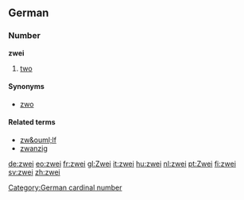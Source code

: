 ==German==
===Number===
'''zwei'''
# [[two]]

====Synonyms====
*[[zwo]]

====Related terms====
*[[zw&ouml;lf]]
*[[zwanzig]]

[[Category:German cardinal number]]

[[de:zwei]]
[[eo:zwei]]
[[fr:zwei]]
[[gl:Zwei]]
[[it:zwei]]
[[hu:zwei]]
[[nl:zwei]]
[[pt:Zwei]]
[[fi:zwei]]
[[sv:zwei]]
[[zh:zwei]]
